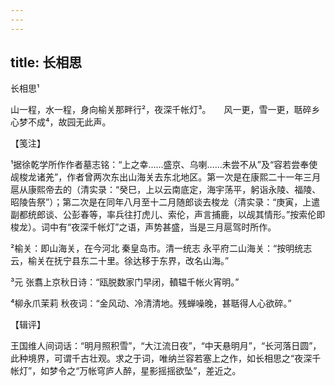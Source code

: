 ```yaml
---
---
---
```

title: 长相思
---



长相思¹





山一程，水一程，身向榆关那畔行²，夜深千帐灯³。　　风一更，雪一更，聒碎乡心梦不成⁴，故园无此声。





【笺注】


¹据徐乾学所作作者墓志铭：“上之幸……盛京、乌喇……未尝不从”及“容若尝奉使觇梭龙诸羌”，作者曾两次东出山海关去东北地区。第一次是在康熙二十一年三月扈从康熙帝去的（清实录：“癸巳，上以云南底定，海宇荡平，躬诣永陵、福陵、昭陵告祭”）；第二次是在同年八月至十二月随郎谈去梭龙（清实录：“庚寅，上遣副都统郎谈、公彭春等，率兵往打虎儿、索伦，声言捕鹿，以觇其情形。”按索伦即梭龙）。词中有“夜深千帐灯”之语，声势甚盛，当是三月扈驾时所作。

²榆关：即山海关，在今河北 秦皇岛市。清一统志 永平府二山海关：“按明统志云，榆关在抚宁县东二十里。徐达移于东界，改名山海。”

³元 张翥上京秋日诗：“瓯脱数家门早闭，轒辒千帐火宵明。”

⁴柳永爪茉莉 秋夜词：“金风动、冷清清地。残蝉噪晚，甚聒得人心欲碎。”





【辑评】


王国维人间词话：“明月照积雪”，“大江流日夜”，“中天悬明月”，“长河落日圆”，此种境界，可谓千古壮观。求之于词，唯纳兰容若塞上之作，如长相思之“夜深千帐灯”，如梦令之“万帐穹庐人醉，星影摇摇欲坠”，差近之。